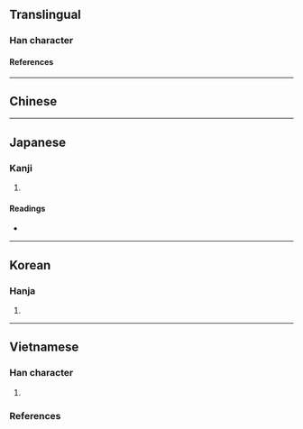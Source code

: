 {{also|凡|凢}}
{{character info}}
==Translingual==

===Han character===
{{Han char|rn=16|rad=几|as=01|sn=3|four=|canj=LHN|ids=⿱丨几}}

====References====
{{Han ref|kx=0134.021|hdz=10276.011|uh=51E3}}

----

==Chinese==
{{zh-see|凡|v}}

----

==Japanese==

===Kanji===
{{ja-kanji|grade=|rs=几01}}

# {{rfdef|ja|sort=几01}}

====Readings====
* {{ja-readings|on=[[はん]] (han)|kun=[[すべて]] (subete), [[およそ]] (oyoso)}}

----

==Korean==

===Hanja===
{{ko-hanja|hangeul=범|rv=beom|mr=pŏm}}

# {{rfdef|ko|sort=几01}}

----

==Vietnamese==

===Han character===
{{vi-readings|rs=几1
|hanviet=phàm-tdcndg;tdcntd
}}

# {{han tu form of|phàm|[[commonplace]]. [[mortal]], [[ordinary]]}}

===References===
<references/>